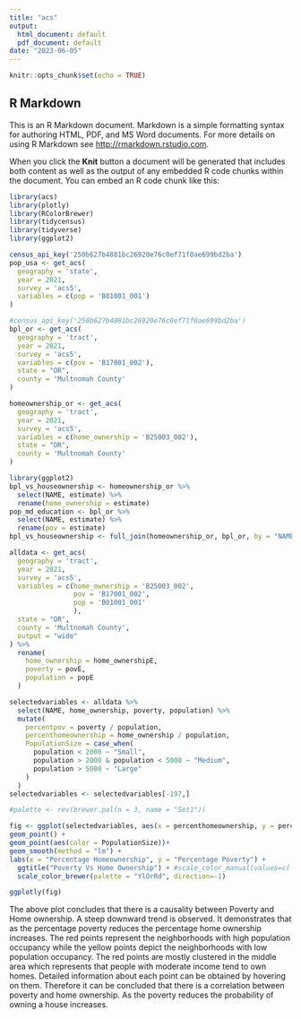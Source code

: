 ```yaml
---
title: "acs"
output:
  html_document: default
  pdf_document: default
date: "2023-06-05"
---
```


```r
knitr::opts_chunk$set(echo = TRUE)
```

## R Markdown

This is an R Markdown document. Markdown is a simple formatting syntax for authoring HTML, PDF, and MS Word documents. For more details on using R Markdown see <http://rmarkdown.rstudio.com>.

When you click the **Knit** button a document will be generated that includes both content as well as the output of any embedded R code chunks within the document. You can embed an R code chunk like this:

```r
library(acs)
library(plotly)
library(RColorBrewer)
library(tidycensus)
library(tidyverse)
library(ggplot2)
```

```r
census_api_key('250b627b4881bc26920e76c0ef71f0ae699bd2ba')
pop_usa <- get_acs(
  geography = 'state',
  year = 2021,
  survey = 'acs5',
  variables = c(pop = 'B01001_001')
)
```

```r
#census_api_key('250b627b4881bc26920e76c0ef71f0ae699bd2ba')
bpl_or <- get_acs(
  geography = 'tract',
  year = 2021,
  survey = 'acs5',
  variables = c(pov = 'B17001_002'),
  state = "OR",
  county = 'Multnomah County'
) 
```

```r
homeownership_or <- get_acs(
  geography = 'tract',
  year = 2021,
  survey = 'acs5',
  variables = c(home_ownership = 'B25003_002'),
  state = "OR",
  county = 'Multnomah County'
) 
```

```r
library(ggplot2)
bpl_vs_houseownership <- homeownership_or %>%
  select(NAME, estimate) %>%
  rename(home_ownership = estimate)
pop_md_education <- bpl_or %>%
  select(NAME, estimate) %>%
  rename(pov = estimate)
bpl_vs_houseownership <- full_join(homeownership_or, bpl_or, by = "NAME")

```

```r
alldata <- get_acs(
  geography = 'tract',
  year = 2021,
  survey = 'acs5',
  variables = c(home_ownership = 'B25003_002',
                pov = 'B17001_002',
                pop = 'B01001_001'
                ),
  state = "OR",
  county = 'Multnomah County',
  output = "wide"
) %>% 
  rename(
    home_ownership = home_ownershipE,
    poverty = povE,
    population = popE
  )

selectedvariables <- alldata %>% 
  select(NAME, home_ownership, poverty, population) %>% 
  mutate(
    percentpov = poverty / population,
    percenthomeownership = home_ownership / population,
    PopulationSize = case_when(
      population < 2000 ~ "Small",
      population > 2000 & population < 5000 ~ "Medium",
      population > 5000 ~ "Large"
    )
  )
selectedvariables <- selectedvariables[-197,]
```

```r
#palette <- rev(brewer.pal(n = 3, name = "Set1"))

fig <- ggplot(selectedvariables, aes(x = percenthomeownership, y = percentpov, label = NAME)) +
geom_point() +
geom_point(aes(color = PopulationSize))+
geom_smooth(method = "lm") +
labs(x = "Percentage Homeownership", y = "Percentage Poverty") +
  ggtitle("Poverty Vs Home Ownership") + #scale_color_manual(values=c('Navy','Skyblue', 'Lightblue'))
  scale_color_brewer(palette = "YlOrRd", direction=-1)

ggplotly(fig)
```

The above plot concludes that there is a causality between Poverty and Home ownership. A steep downward trend is observed. It demonstrates that as the percentage poverty reduces the percentage home ownership increases. The red points represent the neighborhoods with high population occupancy while the yellow points depict the neighborhoods with low population occupancy. The red points are mostly clustered in the middle area which represents that people with moderate income tend to own homes. Detailed information about each point can be obtained by hovering on them. Therefore it can be concluded that there is a correlation between poverty and home ownership. As the poverty reduces the probability of owning a house increases.
